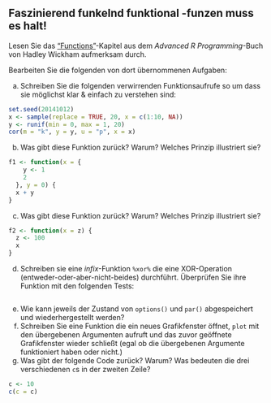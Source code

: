 ## Faszinierend funkelnd funktional -funzen muss es halt!

Lesen Sie das ["Functions"](http://adv-r.had.co.nz/Functions.html)-Kapitel aus
dem *Advanced R Programming*-Buch von Hadley Wickham aufmerksam durch. 

Bearbeiten Sie die folgenden 
von dort übernommenen Aufgaben:

a) Schreiben Sie die folgenden verwirrenden Funktionsaufrufe so um dass sie möglichst klar & einfach zu verstehen sind:
```r
set.seed(20141012)
x <- sample(replace = TRUE, 20, x = c(1:10, NA))
y <- runif(min = 0, max = 1, 20)
cor(m = "k", y = y, u = "p", x = x)
```

b) Was gibt diese Funktion zurück? Warum? Welches Prinzip illustriert sie?
```r
f1 <- function(x = {
    y <- 1
    2
  }, y = 0) {
  x + y
}
```

c) Was gibt diese Funktion zurück? Warum? Welches Prinzip illustriert sie?
```r
f2 <- function(x = z) {
  z <- 100
  x
}
``` 

d) Schreiben sie eine *infix*-Funktion `%xor%` die eine XOR-Operation (entweder-oder-aber-nicht-beides) durchführt. Überprüfen Sie ihre Funktion mit den folgenden Tests:
```r
``` 

e) Wie kann jeweils der Zustand von `options()` und `par()` abgespeichert und wiederhergestellt werden?
f) Schreiben Sie eine Funktion die ein neues Grafikfenster öffnet, `plot` mit den übergebenen Argumenten aufruft und das  zuvor geöffnete Grafikfenster wieder schließt (egal ob die übergebenen Argumente funktioniert haben oder nicht.)
g) Was gibt der folgende Code zurück? Warum? Was bedeuten die drei verschiedenen `c`s in der zweiten Zeile?
```r
c <- 10
c(c = c)
```
